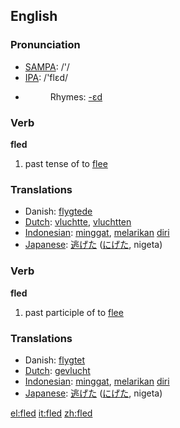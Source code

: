 ==English==

=== Pronunciation ===
*[[w:SAMPA|SAMPA]]: /'/
*[[w:IPA|IPA]]: /'flεd/
*{{audio|en-us-fled.ogg|Audio (US)}}
*:Rhymes: [[Rhymes:English:-ɛd|-ɛd]]

=== Verb ===

'''fled'''

# past tense of to [[flee]]

=== Translations ===
*Danish: [[flygtede]]
*[[Dutch]]: [[vluchtte]], [[vluchtten]]
*[[Indonesian]]: [[minggat]], [[lari|melarikan]] [[diri]]
*[[Japanese]]: [[逃げた]] ([[にげた]], nigeta)

=== Verb ===

'''fled'''

# past participle of to [[flee]]

=== Translations ===
*Danish: [[flygtet]]
*[[Dutch]]: [[gevlucht]]
*[[Indonesian]]: [[minggat]], [[lari|melarikan]] [[diri]]
*[[Japanese]]: [[逃げた]] ([[にげた]], nigeta)

[[el:fled]]
[[it:fled]]
[[zh:fled]]